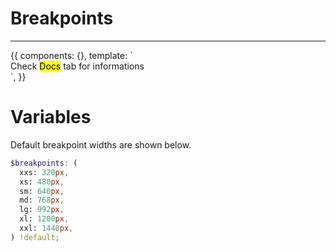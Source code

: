 <!-- Storybook Addon imports -->


<Meta title='3. Layout|Breakpoints' />


# Breakpoints

<hr/>

<Story name='Variables'>
  {{
    components: {},
    template: `<div>Check <mark>Docs</mark> tab for informations</div>`,
  }}
</Story>

# Variables

Default breakpoint widths are shown below.


```scss
$breakpoints: (
  xxs: 320px,
  xs: 480px,
  sm: 640px,
  md: 768px,
  lg: 992px,
  xl: 1200px,
  xxl: 1440px,
) !default;
```


